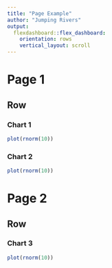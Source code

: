 ```yaml
---
title: "Page Example"
author: "Jumping Rivers"
output: 
  flexdashboard::flex_dashboard:
    orientation: rows
    vertical_layout: scroll
---
```

<!--
%\VignetteEngine{knitr::rmarkdown}
%\VignetteIndexEntry{Chapter 3: e - Row Orientation Example}
-->  

Page 1
===================================== 

Row
-------------------------------------
    
### Chart 1
    
```r
plot(rnorm(10))
```

### Chart 2
    
```r
plot(rnorm(10))
```

Page 2
===================================== 

Row
-------------------------------------
    
### Chart 3
    
```r
plot(rnorm(10))
```

